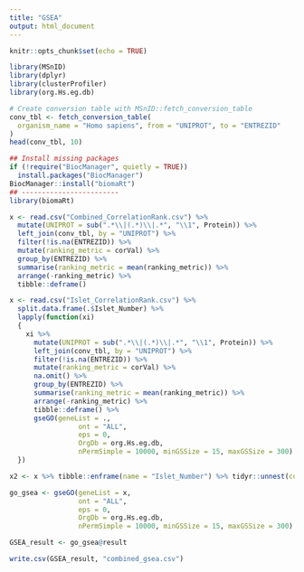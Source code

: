 ```yaml
---
title: "GSEA"
output: html_document
---
```


```r
knitr::opts_chunk$set(echo = TRUE)
```


```r
library(MSnID)
library(dplyr)
library(clusterProfiler)
library(org.Hs.eg.db)
```



```r
# Create conversion table with MSnID::fetch_conversion_table
conv_tbl <- fetch_conversion_table(
  organism_name = "Homo sapiens", from = "UNIPROT", to = "ENTREZID"
)
head(conv_tbl, 10)
```


```r
## Install missing packages
if (!require("BiocManager", quietly = TRUE))
  install.packages("BiocManager")
BiocManager::install("biomaRt")
## ------------------------
library(biomaRt)
```


```r
x <- read.csv("Combined_CorrelationRank.csv") %>% 
  mutate(UNIPROT = sub(".*\\|(.*)\\|.*", "\\1", Protein)) %>% 
  left_join(conv_tbl, by = "UNIPROT") %>% 
  filter(!is.na(ENTREZID)) %>% 
  mutate(ranking_metric = corVal) %>% 
  group_by(ENTREZID) %>% 
  summarise(ranking_metric = mean(ranking_metric)) %>% 
  arrange(-ranking_metric) %>%
  tibble::deframe()

x <- read.csv("Islet_CorrelationRank.csv") %>% 
  split.data.frame(.$Islet_Number) %>% 
  lapply(function(xi)
  {
    xi %>% 
      mutate(UNIPROT = sub(".*\\|(.*)\\|.*", "\\1", Protein)) %>% 
      left_join(conv_tbl, by = "UNIPROT") %>% 
      filter(!is.na(ENTREZID)) %>% 
      mutate(ranking_metric = corVal) %>%
      na.omit() %>% 
      group_by(ENTREZID) %>% 
      summarise(ranking_metric = mean(ranking_metric)) %>% 
      arrange(-ranking_metric) %>%
      tibble::deframe() %>% 
      gseGO(geneList = ., 
                 ont = "ALL", 
                 eps = 0,
                 OrgDb = org.Hs.eg.db, 
                 nPermSimple = 10000, minGSSize = 15, maxGSSize = 300) %>% .@result
  })

x2 <- x %>% tibble::enframe(name = "Islet_Number") %>% tidyr::unnest(cols = value)

go_gsea <- gseGO(geneList = x, 
                 ont = "ALL", 
                 eps = 0,
                 OrgDb = org.Hs.eg.db, 
                 nPermSimple = 10000, minGSSize = 15, maxGSSize = 300)

GSEA_result <- go_gsea@result

write.csv(GSEA_result, "combined_gsea.csv")

```
